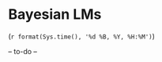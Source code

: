 # Bayesian LMs {#bayesLMs}
(`r format(Sys.time(), '%d %B, %Y, %H:%M')`)


-- to-do --


<!-- - direct inference for population parameters -->